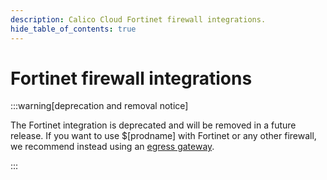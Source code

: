 ```yaml
---
description: Calico Cloud Fortinet firewall integrations.
hide_table_of_contents: true
---
```


# Fortinet firewall integrations


:::warning[deprecation and removal notice]

The Fortinet integration is deprecated and will be removed in a future release.
If you want to use $[prodname] with Fortinet or any other firewall, we recommend instead using an [egress gateway](../../../networking/egress/egress-gateway-on-prem.mdx).

:::

<DocCardList items={useCurrentSidebarCategory().items} />
